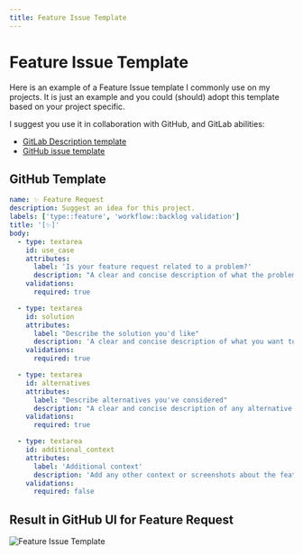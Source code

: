 ```yaml
---
title: Feature Issue Template
---
```


# Feature Issue Template

Here is an example of a Feature Issue template I commonly use on my projects. It is just an example and you could (should) adopt this template based on your project specific.

I suggest you use it in collaboration with GitHub, and GitLab abilities:

- [GitLab Description template](https://docs.gitlab.com/ee/user/project/description_templates.html)
- [GitHub issue template](https://docs.github.com/en/communities/using-templates-to-encourage-useful-issues-and-pull-requests/manually-creating-a-single-issue-template-for-your-repository)

## GitHub Template

```yaml
name: ✨ Feature Request
description: Suggest an idea for this project.
labels: ['type::feature', 'workflow::backlog validation']
title: '[✨]'
body:
  - type: textarea
    id: use_case
    attributes:
      label: 'Is your feature request related to a problem?'
      description: "A clear and concise description of what the problem is. Ex. I'm always frustrated when [...]"
    validations:
      required: true

  - type: textarea
    id: solution
    attributes:
      label: "Describe the solution you'd like"
      description: 'A clear and concise description of what you want to happen.'
    validations:
      required: true

  - type: textarea
    id: alternatives
    attributes:
      label: "Describe alternatives you've considered"
      description: "A clear and concise description of any alternative solutions or features you've considered."
    validations:
      required: true

  - type: textarea
    id: additional_context
    attributes:
      label: 'Additional context'
      description: 'Add any other context or screenshots about the feature request here.'
    validations:
      required: false
```

## Result in GitHub UI for Feature Request

![Feature Issue Template](/img/featureIssueTemplate.png)